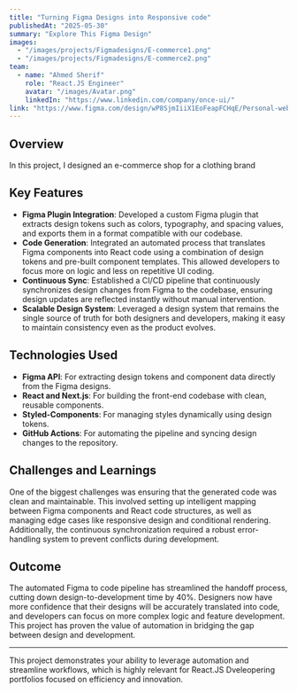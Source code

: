 ```yaml
---
title: "Turning Figma Designs into Responsive code"
publishedAt: "2025-05-30"
summary: "Explore This Figma Design"
images:
  - "/images/projects/Figmadesigns/E-commerce1.png"
  - "/images/projects/Figmadesigns/E-commerce2.png"
team:
  - name: "Ahmed Sherif"
    role: "React.JS Engineer"
    avatar: "/images/Avatar.png"
    linkedIn: "https://www.linkedin.com/company/once-ui/"
link: "https://www.figma.com/design/wP8SjmIiiX1EoFeapFCHqE/Personal-website-%7C-Portfolio--Community-?t=3qk86vR7B2wSlQTA-0"
---
```


## Overview

In this project, I designed an e-commerce shop for a clothing brand

## Key Features

- **Figma Plugin Integration**: Developed a custom Figma plugin that extracts design tokens such as colors, typography, and spacing values, and exports them in a format compatible with our codebase.
- **Code Generation**: Integrated an automated process that translates Figma components into React code using a combination of design tokens and pre-built component templates. This allowed developers to focus more on logic and less on repetitive UI coding.
- **Continuous Sync**: Established a CI/CD pipeline that continuously synchronizes design changes from Figma to the codebase, ensuring design updates are reflected instantly without manual intervention.
- **Scalable Design System**: Leveraged a design system that remains the single source of truth for both designers and developers, making it easy to maintain consistency even as the product evolves.

## Technologies Used

- **Figma API**: For extracting design tokens and component data directly from the Figma designs.
- **React and Next.js**: For building the front-end codebase with clean, reusable components.
- **Styled-Components**: For managing styles dynamically using design tokens.
- **GitHub Actions**: For automating the pipeline and syncing design changes to the repository.

## Challenges and Learnings

One of the biggest challenges was ensuring that the generated code was clean and maintainable. This involved setting up intelligent mapping between Figma components and React code structures, as well as managing edge cases like responsive design and conditional rendering. Additionally, the continuous synchronization required a robust error-handling system to prevent conflicts during development.

## Outcome

The automated Figma to code pipeline has streamlined the handoff process, cutting down design-to-development time by 40%. Designers now have more confidence that their designs will be accurately translated into code, and developers can focus on more complex logic and feature development. This project has proven the value of automation in bridging the gap between design and development.

---

This project demonstrates your ability to leverage automation and streamline workflows, which is highly relevant for React.JS Dveleopering portfolios focused on efficiency and innovation.